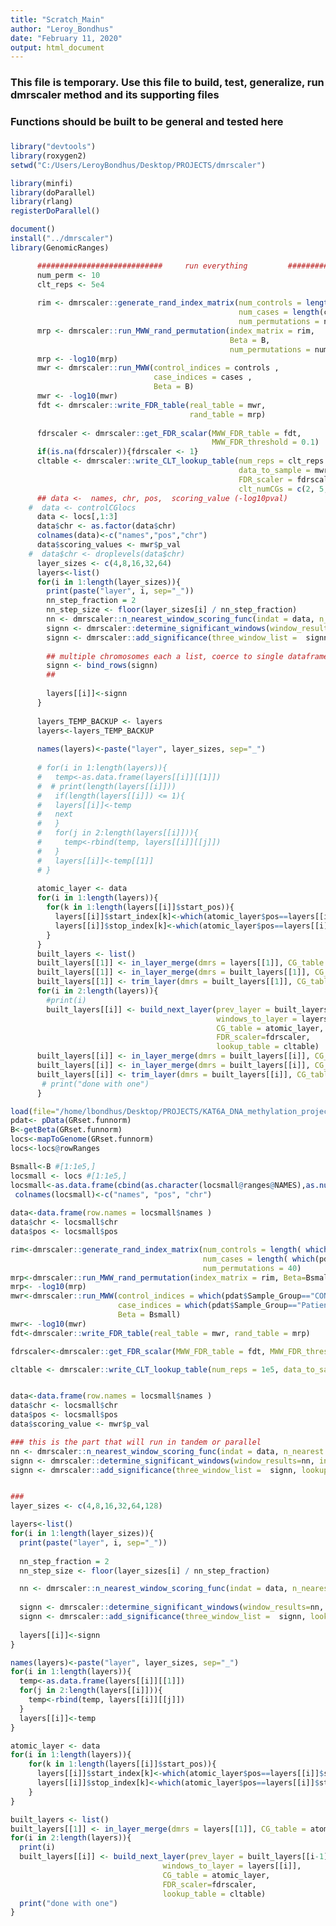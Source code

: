 ```yaml
---
title: "Scratch_Main"
author: "Leroy_Bondhus"
date: "February 11, 2020"
output: html_document
---
```


###   
###   This file is temporary. Use this file to build, test, generalize, run dmrscaler method and its supporting files
###   Functions should be built to be general and tested here
###

```r
library("devtools")
library(roxygen2)
setwd("C:/Users/LeroyBondhus/Desktop/PROJECTS/dmrscaler")

library(minfi)
library(doParallel)
library(rlang)
registerDoParallel()

document()
install("../dmrscaler")
library(GenomicRanges)
```

```r
   
      ############################     run everything         #########################
      num_perm <- 10
      clt_reps <- 5e4
      
      rim <- dmrscaler::generate_rand_index_matrix(num_controls = length(controls),
                                                   num_cases = length(cases),
                                                   num_permutations = num_perm)
      mrp <- dmrscaler::run_MWW_rand_permutation(index_matrix = rim, 
                                                 Beta = B,
                                                 num_permutations = num_perm)
      mrp <- -log10(mrp)
      mwr <- dmrscaler::run_MWW(control_indices = controls ,
                                case_indices = cases ,
                                Beta = B)
      mwr <- -log10(mwr)
      fdt <- dmrscaler::write_FDR_table(real_table = mwr,
                                        rand_table = mrp)
      
      fdrscaler <- dmrscaler::get_FDR_scalar(MWW_FDR_table = fdt,
                                             MWW_FDR_threshold = 0.1)
      if(is.na(fdrscaler)){fdrscaler <- 1}
      cltable <- dmrscaler::write_CLT_lookup_table(num_reps = clt_reps ,
                                                   data_to_sample = mwr$p_val,
                                                   FDR_scaler = fdrscaler,
                                                   clt_numCGs = c(2, 5, 10, 25, 50))
      ## data <-  names, chr, pos,  scoring_value (-log10pval)
    #  data <- controlCGlocs
      data <- locs[,1:3]
      data$chr <- as.factor(data$chr)
      colnames(data)<-c("names","pos","chr")
      data$scoring_values <- mwr$p_val
    #  data$chr <- droplevels(data$chr)
      layer_sizes <- c(4,8,16,32,64)
      layers<-list()
      for(i in 1:length(layer_sizes)){
        print(paste("layer", i, sep="_"))
        nn_step_fraction = 2 
        nn_step_size <- floor(layer_sizes[i] / nn_step_fraction)
        nn <- dmrscaler::n_nearest_window_scoring_func(indat = data, n_nearest = layer_sizes[i], step_size = nn_step_size, FDR = fdrscaler)
        signn <- dmrscaler::determine_significant_windows(window_results=nn, indat=data, quants=cltable , quants_significance_cutoff = "0.9999" )
        signn <- dmrscaler::add_significance(three_window_list =  signn, lookup_table = cltable)
        
        ## multiple chromosomes each a list, coerce to single dataframe
        signn <- bind_rows(signn)
        ## 
        
        layers[[i]]<-signn
      }
      
      layers_TEMP_BACKUP <- layers
      layers<-layers_TEMP_BACKUP
      
      names(layers)<-paste("layer", layer_sizes, sep="_")
      
      # for(i in 1:length(layers)){
      #   temp<-as.data.frame(layers[[i]][[1]])
      #  # print(length(layers[[i]]))
      #   if(length(layers[[i]]) <= 1){ 
      #   layers[[i]]<-temp
      #   next
      #   }
      #   for(j in 2:length(layers[[i]])){
      #     temp<-rbind(temp, layers[[i]][[j]])
      #   }
      #   layers[[i]]<-temp[[1]]
      # }
      
      atomic_layer <- data
      for(i in 1:length(layers)){
        for(k in 1:length(layers[[i]]$start_pos)){
          layers[[i]]$start_index[k]<-which(atomic_layer$pos==layers[[i]]$start_pos[k] & as.character(atomic_layer$chr) == as.character(layers[[i]]$chr[k]))
          layers[[i]]$stop_index[k]<-which(atomic_layer$pos==layers[[i]]$stop_pos[k] & as.character(atomic_layer$chr) == as.character(layers[[i]]$chr[k]))
        }
      }
      built_layers <- list()
      built_layers[[1]] <- in_layer_merge(dmrs = layers[[1]], CG_table = atomic_layer, FDR_scaler = fdrscaler, lookup_table = cltable)
      built_layers[[1]] <- in_layer_merge(dmrs = built_layers[[1]], CG_table = atomic_layer, FDR_scaler = fdrscaler, lookup_table = cltable)
      built_layers[[1]] <- trim_layer(dmrs = built_layers[[1]], CG_table = atomic_layer, FDR_scaler = 2, lookup_table = cltable)
      for(i in 2:length(layers)){
        #print(i)
        built_layers[[i]] <- build_next_layer(prev_layer = built_layers[[i-1]], 
                                              windows_to_layer = layers[[i]], 
                                              CG_table = atomic_layer,
                                              FDR_scaler=fdrscaler,
                                              lookup_table = cltable)
      built_layers[[i]] <- in_layer_merge(dmrs = built_layers[[i]], CG_table = atomic_layer, FDR_scaler = fdrscaler, lookup_table = cltable)
      built_layers[[i]] <- in_layer_merge(dmrs = built_layers[[i]], CG_table = atomic_layer, FDR_scaler = fdrscaler, lookup_table = cltable)
      built_layers[[i]] <- trim_layer(dmrs = built_layers[[i]], CG_table = atomic_layer, FDR_scaler = 2, lookup_table = cltable)
       # print("done with one")
      }

```



```r
load(file="/home/lbondhus/Desktop/PROJECTS/KAT6A_DNA_methylation_project/intermediate_data/GRset.funnorm_NEW.Rdata")
pdat<- pData(GRset.funnorm)
B<-getBeta(GRset.funnorm)
locs<-mapToGenome(GRset.funnorm)
locs<-locs@rowRanges

Bsmall<-B #[1:1e5,]
locsmall <- locs #[1:1e5,]
locsmall<-as.data.frame(cbind(as.character(locsmall@ranges@NAMES),as.numeric(as.character(locsmall@ranges@start)),as.character(locsmall@seqnames)))
 colnames(locsmall)<-c("names", "pos", "chr") 
 
data<-data.frame(row.names = locsmall$names )
data$chr <- locsmall$chr 
data$pos <- locsmall$pos

```

```r
rim<-dmrscaler::generate_rand_index_matrix(num_controls = length( which(pdat$Sample_Group=="CONTROL" & !grepl("-2",pdat$Sample_Name))), 
                                           num_cases = length( which(pdat$Sample_Group=="Patient" & !grepl("-2",pdat$Sample_Name))),
                                           num_permutations = 40)
mrp<-dmrscaler::run_MWW_rand_permutation(index_matrix = rim, Beta=Bsmall, num_permutations = 40)
mrp<- -log10(mrp)
mwr<-dmrscaler::run_MWW(control_indices = which(pdat$Sample_Group=="CONTROL" & !grepl("-2",pdat$Sample_Name)),
                        case_indices = which(pdat$Sample_Group=="Patient" & !grepl("-2",pdat$Sample_Name)), 
                        Beta = Bsmall)
mwr<- -log10(mwr)
fdt<-dmrscaler::write_FDR_table(real_table = mwr, rand_table = mrp)

fdrscaler<-dmrscaler::get_FDR_scalar(MWW_FDR_table = fdt, MWW_FDR_threshold = 0.1)

cltable <- dmrscaler::write_CLT_lookup_table(num_reps = 1e5, data_to_sample = mwr$p_val, FDR_scaler = fdrscaler)


data<-data.frame(row.names = locsmall$names )
data$chr <- locsmall$chr 
data$pos <- locsmall$pos
data$scoring_value <- mwr$p_val

### this is the part that will run in tandem or parallel
nn <- dmrscaler::n_nearest_window_scoring_func(indat = data, n_nearest = 4, step_size = 2, FDR = fdrscaler)
signn <- dmrscaler::determine_significant_windows(window_results=nn, indat=data, quants=cltable)
signn <- dmrscaler::add_significance(three_window_list =  signn, lookup_table = cltable)


### 
layer_sizes <- c(4,8,16,32,64,128)

layers<-list()
for(i in 1:length(layer_sizes)){
  print(paste("layer", i, sep="_"))
  
  nn_step_fraction = 2 
  nn_step_size <- floor(layer_sizes[i] / nn_step_fraction)

  nn <- dmrscaler::n_nearest_window_scoring_func(indat = data, n_nearest = layer_sizes[i], step_size = nn_step_size, FDR = fdrscaler)
  
  signn <- dmrscaler::determine_significant_windows(window_results=nn, indat=data, quants=cltable , quants_significance_cutoff = "0.99" )
  signn <- dmrscaler::add_significance(three_window_list =  signn, lookup_table = cltable)
  
  layers[[i]]<-signn
}

names(layers)<-paste("layer", layer_sizes, sep="_")
for(i in 1:length(layers)){
  temp<-as.data.frame(layers[[i]][[1]])
  for(j in 2:length(layers[[i]])){
    temp<-rbind(temp, layers[[i]][[j]])
  }
  layers[[i]]<-temp
}


```



```r

atomic_layer <- data
for(i in 1:length(layers)){
    for(k in 1:length(layers[[i]]$start_pos)){
      layers[[i]]$start_index[k]<-which(atomic_layer$pos==layers[[i]]$start_pos[k] & as.character(atomic_layer$chr) == as.character(layers[[i]]$chr[k]))
      layers[[i]]$stop_index[k]<-which(atomic_layer$pos==layers[[i]]$stop_pos[k] & as.character(atomic_layer$chr) == as.character(layers[[i]]$chr[k]))
    }
}

built_layers <- list()
built_layers[[1]] <- in_layer_merge(dmrs = layers[[1]], CG_table = atomic_layer, FDR_scaler = fdrscaler, lookup_table = cltable)
for(i in 2:length(layers)){
  print(i)
  built_layers[[i]] <- build_next_layer(prev_layer = built_layers[[i-1]], 
                                  windows_to_layer = layers[[i]], 
                                  CG_table = atomic_layer,
                                  FDR_scaler=fdrscaler,
                                  lookup_table = cltable)
  print("done with one")
}

```


```r


```





